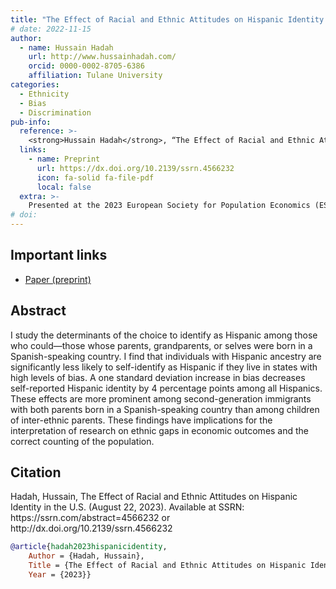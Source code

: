 ```yaml
---
title: "The Effect of Racial and Ethnic Attitudes on Hispanic Identity in the U.S."
# date: 2022-11-15
author:
  - name: Hussain Hadah
    url: http://www.hussainhadah.com/
    orcid: 0000-0002-8705-6386
    affiliation: Tulane University
categories: 
  - Ethnicity
  - Bias
  - Discrimination
pub-info:
  reference: >-
    <strong>Hussain Hadah</strong>, “The Effect of Racial and Ethnic Attitudes on Hispanic Identity in the U.S.,” R&R <em>Southern Economic Journal</em>
  links:
    - name: Preprint
      url: https://dx.doi.org/10.2139/ssrn.4566232
      icon: fa-solid fa-file-pdf
      local: false
  extra: >-
    Presented at the 2023 European Society for Population Economics (ESPE) conference and the 93<sup>rd</sup> Southern Economic Association Annual Meeting.
# doi: 
---
```


## Important links

- [Paper (preprint)](https://dx.doi.org/10.2139/ssrn.4566232)

## Abstract

I study the determinants of the choice to identify as Hispanic among those who could—those whose parents, grandparents, or selves were born in a Spanish-speaking country. I find that individuals with Hispanic ancestry are significantly less likely to self-identify as Hispanic if they live in states with high levels of bias. A one standard deviation increase in bias decreases self-reported Hispanic identity by 4 percentage points among all Hispanics. These effects are more prominent among second-generation immigrants with both parents born in a Spanish-speaking country than among children of inter-ethnic parents. These findings have implications for the interpretation of research on ethnic gaps in economic outcomes and the correct counting of the population.

## Citation

Hadah, Hussain, The Effect of Racial and Ethnic Attitudes on Hispanic Identity in the U.S. (August 22, 2023). Available at SSRN: https://ssrn.com/abstract=4566232 or http://dx.doi.org/10.2139/ssrn.4566232

```bibtex
@article{hadah2023hispanicidentity,
    Author = {Hadah, Hussain},
    Title = {The Effect of Racial and Ethnic Attitudes on Hispanic Identity in the U.S.},
    Year = {2023}}
```